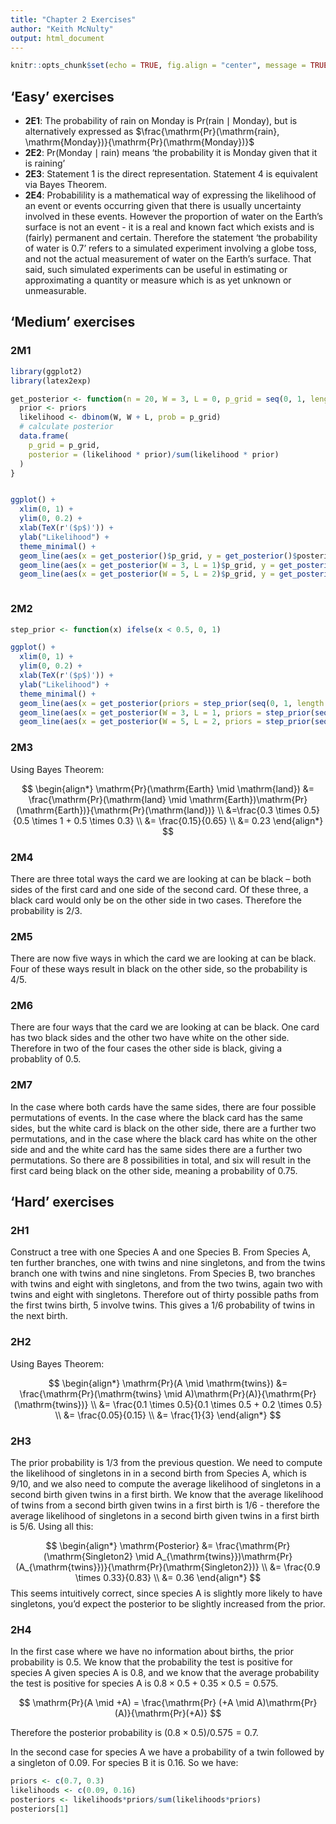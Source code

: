 ```yaml
---
title: "Chapter 2 Exercises"
author: "Keith McNulty"
output: html_document
---
```


```r
knitr::opts_chunk$set(echo = TRUE, fig.align = "center", message = TRUE, warning = TRUE)
```

## 'Easy' exercises

* **2E1**: The probability of rain on Monday is $\mathrm{Pr}(\mathrm{rain} \mid \mathrm{Monday})$, but is alternatively expressed as $\frac{\mathrm{Pr}(\mathrm{rain}, \mathrm{Monday})}{\mathrm{Pr}(\mathrm{Monday})}$
* **2E2**: $\mathrm{Pr}(\mathrm{Monday} \mid \mathrm{rain})$ means 'the probability it is Monday given that it is raining'
* **2E3**: Statement 1 is the direct representation.  Statement 4 is equivalent via Bayes Theorem.
* **2E4**: Probabilility is a mathematical way of expressing the likelihood of an event or events occurring given that there is usually uncertainty involved in these events.  However the proportion of water on the Earth's surface is not an event - it is a real and known fact which exists and is (fairly) permanent and certain.  Therefore the statement 'the probability of water is 0.7' refers to a simulated experiment involving a globe toss, and not the actual measurement of water on the Earth's surface.  That said, such simulated experiments can be useful in estimating or approximating a quantity or measure which is as yet unknown or unmeasurable.    

## 'Medium' exercises

### 2M1

```r
library(ggplot2)
library(latex2exp)

get_posterior <- function(n = 20, W = 3, L = 0, p_grid = seq(0, 1, length.out = n), priors = rep(1, n), ...) {
  prior <- priors
  likelihood <- dbinom(W, W + L, prob = p_grid)
  # calculate posterior
  data.frame(
    p_grid = p_grid,
    posterior = (likelihood * prior)/sum(likelihood * prior)
  )
}


ggplot() +
  xlim(0, 1) +
  ylim(0, 0.2) +
  xlab(TeX(r'($p$)')) +
  ylab("Likelihood") + 
  theme_minimal() +
  geom_line(aes(x = get_posterior()$p_grid, y = get_posterior()$posterior), color = "red") +
  geom_line(aes(x = get_posterior(W = 3, L = 1)$p_grid, y = get_posterior(W = 3, L = 1)$posterior), color = "blue") +
  geom_line(aes(x = get_posterior(W = 5, L = 2)$p_grid, y = get_posterior(W = 5, L = 2)$posterior), color = "black")



```

### 2M2

```r
step_prior <- function(x) ifelse(x < 0.5, 0, 1)

ggplot() +
  xlim(0, 1) +
  ylim(0, 0.2) +
  xlab(TeX(r'($p$)')) +
  ylab("Likelihood") + 
  theme_minimal() +
  geom_line(aes(x = get_posterior(priors = step_prior(seq(0, 1, length.out = 20)))$p_grid, y = get_posterior(priors = step_prior(seq(0, 1, length.out = 20)))$posterior), color = "red") +
  geom_line(aes(x = get_posterior(W = 3, L = 1, priors = step_prior(seq(0, 1, length.out = 20)))$p_grid, y = get_posterior(W = 3, L = 1, priors = step_prior(seq(0, 1, length.out = 20)))$posterior), color = "blue") +
  geom_line(aes(x = get_posterior(W = 5, L = 2, priors = step_prior(seq(0, 1, length.out = 20)))$p_grid, y = get_posterior(W = 5, L = 2, priors = step_prior(seq(0, 1, length.out = 20)))$posterior), color = "black")

```

### 2M3

Using Bayes Theorem:

$$
\begin{align*}
\mathrm{Pr}(\mathrm{Earth} \mid \mathrm{land}) &= \frac{\mathrm{Pr}(\mathrm{land} \mid \mathrm{Earth})\mathrm{Pr}(\mathrm{Earth})}{\mathrm{Pr}(\mathrm{land})} \\
&=\frac{0.3 \times 0.5}{0.5 \times 1 + 0.5 \times 0.3} \\
&= \frac{0.15}{0.65} \\
&= 0.23 
\end{align*}
$$

### 2M4

There are three total ways the card we are looking at can be black -- both sides of the first card and one side of the second card.  Of these three, a black card would only be on the other side in two cases.  Therefore the probability is $2/3$.

### 2M5

There are now five ways in which the card we are looking at can be black.  Four of these ways result in black on the other side, so the probability is $4/5$.

### 2M6

There are four ways that the card we are looking at can be black.  One card has two black sides and the other two have white on the other side.  Therefore in two of the four cases the other side is black, giving a probablity of $0.5$.

### 2M7

In the case where both cards have the same sides, there are four possible permutations of events.  In the case where the black card has the same sides, but the white card is black on the other side, there are a further two permutations,  and in the case where the black card has white on the other side and and the white card has the same sides there are a further two permutations.  So there are 8 possibilities in total, and six will result in the first card being black on the other side, meaning a probability of $0.75$.

## 'Hard' exercises

### 2H1

Construct a tree with one Species A and one Species B.  From Species A, ten further branches, one with twins and nine singletons, and from the twins branch one with twins and nine singletons.  From Species B, two branches with twins and eight with singletons, and from the two twins, again two with twins and eight with singletons.  Therefore out of thirty possible paths from the first twins birth, 5 involve twins.  This gives a $1/6$ probability of twins in the next birth.

### 2H2

Using Bayes Theorem:

$$
\begin{align*}
\mathrm{Pr}(A \mid \mathrm{twins}) &= \frac{\mathrm{Pr}(\mathrm{twins} \mid A)\mathrm{Pr}(A)}{\mathrm{Pr}(\mathrm{twins})} \\
&= \frac{0.1 \times 0.5}{0.1 \times 0.5 + 0.2 \times 0.5} \\
&= \frac{0.05}{0.15} \\
&= \frac{1}{3}
\end{align*}
$$

### 2H3

The prior probability is $1/3$ from the previous question.  We need to compute the likelihood of singletons in in a second birth from Species A, which is $9/10$, and we also need to compute the average likelihood of singletons in a second birth given twins in a first birth.  We know that the average likelihood of twins from a second birth given twins in a first birth is $1/6$ - therefore the average likelihood of singletons in a second birth given twins in a first birth is $5/6$. Using all this:

$$
\begin{align*}
\mathrm{Posterior} &= \frac{\mathrm{Pr}(\mathrm{Singleton2} \mid A_{\mathrm{twins}})\mathrm{Pr}(A_{\mathrm{twins}})}{\mathrm{Pr}(\mathrm{Singleton2})} \\
&= \frac{0.9 \times 0.33}{0.83} \\
&= 0.36
\end{align*}
$$
This seems intuitively correct, since species A is slightly more likely to have singletons, you'd expect the posterior to be slightly increased from the prior.

### 2H4

In the first case where we have no information about births, the prior probability is 0.5.  We know that the probability the test is positive for species A given species A is 0.8, and we know that the average probability the test is positive for species A is $0.8 \times 0.5 + 0.35 \times 0.5 = 0.575$.  

$$
\mathrm{Pr}(A \mid +A) = \frac{\mathrm{Pr} (+A \mid A)\mathrm{Pr} (A)}{\mathrm{Pr}(+A)}
$$

Therefore the posterior probability is $(0.8 \times 0.5)/0.575 = 0.7$.  

In the second case for species A we have a probability of a twin followed by a singleton of $0.09$.  For species B it is $0.16$.  So we have:

```r
priors <- c(0.7, 0.3)
likelihoods <- c(0.09, 0.16)
posteriors <- likelihoods*priors/sum(likelihoods*priors)
posteriors[1]
```
